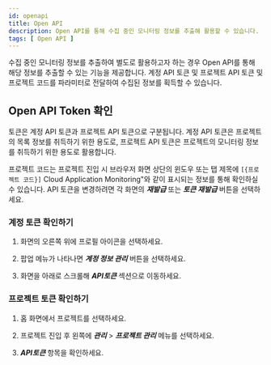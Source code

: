 ```yaml
---
id: openapi
title: Open API
description: Open API를 통해 수집 중인 모니터링 정보를 추출해 활용할 수 있습니다.
tags: [ Open API ]
---
```


수집 중인 모니터링 정보를 추출하여 별도로 활용하고자 하는 경우 Open API를 통해 해당 정보를 추출할 수 있는 기능을 제공합니다. 계정 API 토큰 및 프로젝트 API 토큰 및 프로젝트 코드를 파라미터로 전달하여 수집된 정보를 획득할 수 있습니다.

## Open API Token 확인

토큰은 계정 API 토큰과 프로젝트 API 토큰으로 구분됩니다. 계정 API 토큰은 프로젝트의 목록 정보를 취득하기 위한 용도로, 프로젝트 API 토큰은 프로젝트의 모니터링 정보를 취득하기 위한 용도로 활용합니다.

프로젝트 코드는 프로젝트 진입 시 브라우저 화면 상단의 윈도우 또는 탭 제목에 `[{프로젝트 코드}]` Cloud Application Monitoring"와 같이 표시되는 정보를 통해 확인하실 수 있습니다. API 토큰을 변경하려면 각 화면의 ***재발급*** 또는 ***토큰 재발급*** 버튼을 선택하세요.

### 계정 토큰 확인하기

1. 화면의 오른쪽 위에 프로필 아이콘을 선택하세요.

1. 팝업 메뉴가 나타나면 ***계정 정보 관리*** 버튼을 선택하세요.

1. 화면을 아래로 스크롤해 ***API토큰*** 섹션으로 이동하세요.

### 프로젝트 토큰 확인하기

1. 홈 화면에서 프로젝트를 선택하세요. 

1. 프로젝트 진입 후 왼쪽에 ***관리*** > ***프로젝트 관리*** 메뉴를 선택하세요.

1. ***API토큰*** 항목을 확인하세요.